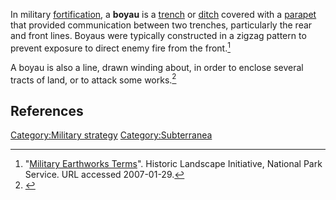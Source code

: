 {{dicdef}}
{{Orphan|date=June 2006}} 
In military [[fortification]], a '''boyau''' is a [[trench]] or [[ditch]] covered with a [[parapet]] that provided communication between two trenches, particularly the rear and front lines. Boyaus were typically constructed in a zigzag pattern to prevent exposure to direct enemy fire from the front.<ref>"[http://www.cr.nps.gov/hps/hli/currents/earthworks/glossaryA_C.htm Military Earthworks Terms]". Historic Landscape Initiative, National Park Service. URL accessed 2007-01-29.</ref>

A boyau is also a line, drawn winding about, in order to enclose several tracts of land, or to attack some works.<ref>{{1728}}</ref>

==References==
<references/>

[[Category:Military strategy]]
[[Category:Subterranea]]


{{fort-stub}}